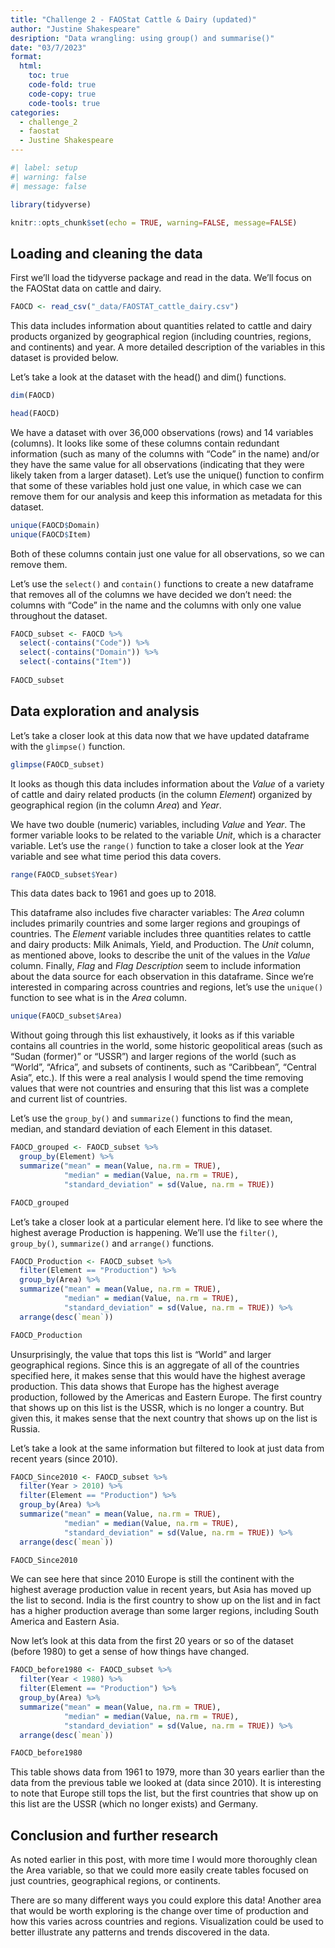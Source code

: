 ```yaml
---
title: "Challenge 2 - FAOStat Cattle & Dairy (updated)"
author: "Justine Shakespeare"
desription: "Data wrangling: using group() and summarise()"
date: "03/7/2023"
format:
  html:
    toc: true
    code-fold: true
    code-copy: true
    code-tools: true
categories:
  - challenge_2
  - faostat
  - Justine Shakespeare
---
```


```r
#| label: setup
#| warning: false
#| message: false

library(tidyverse)

knitr::opts_chunk$set(echo = TRUE, warning=FALSE, message=FALSE)
```

## Loading and cleaning the data

First we'll load the tidyverse package and read in the data. We'll focus on the FAOStat data on cattle and dairy.

```r

FAOCD <- read_csv("_data/FAOSTAT_cattle_dairy.csv")
```

This data includes information about quantities related to cattle and dairy products organized by geographical region (including countries, regions, and continents) and year. A more detailed description of the variables in this dataset is provided below.

Let's take a look at the dataset with the head() and dim() functions.

```r
dim(FAOCD)

head(FAOCD)
```

We have a dataset with over 36,000 observations (rows) and 14 variables (columns). It looks like some of these columns contain redundant information (such as many of the columns with "Code" in the name) and/or they have the same value for all observations (indicating that they were likely taken from a larger dataset). Let's use the unique() function to confirm that some of these variables hold just one value, in which case we can remove them for our analysis and keep this information as metadata for this dataset.

```r
unique(FAOCD$Domain)
unique(FAOCD$Item)
```

Both of these columns contain just one value for all observations, so we can remove them.

Let's use the `select()` and `contain()` functions to create a new dataframe that removes all of the columns we have decided we don't need: the columns with "Code" in the name and the columns with only one value throughout the dataset.

```r
FAOCD_subset <- FAOCD %>% 
  select(-contains("Code")) %>% 
  select(-contains("Domain")) %>% 
  select(-contains("Item"))
  
FAOCD_subset
```

## Data exploration and analysis

Let's take a closer look at this data now that we have updated dataframe with the `glimpse()` function.

```r
glimpse(FAOCD_subset)
```
It looks as though this data includes information about the *Value* of a variety of cattle and dairy related  products (in the column *Element*) organized by geographical region (in the column *Area*) and *Year*. 

We have two double (numeric) variables, including *Value* and *Year*. The former variable looks to be related to the variable *Unit*, which is a character variable. Let's use the `range()` function to take a closer look at the *Year* variable and see what time period this data covers.

```r
range(FAOCD_subset$Year)
```

This data dates back to 1961 and goes up to 2018.

This dataframe also includes five character variables: The *Area* column includes primarily countries and some larger regions and groupings of countries. The *Element* variable includes three quantities relates to cattle and dairy products: Milk Animals, Yield, and Production. The *Unit* column, as mentioned above, looks to describe the unit of the values in the *Value* column. Finally, *Flag* and *Flag Description* seem to include information about the data source for each observation in this dataframe. Since we're interested in comparing across countries and regions, let's use the `unique()` function to see what is in the *Area* column.

```r
unique(FAOCD_subset$Area)
```

Without going through this list exhaustively, it looks as if this variable contains all countries in the world, some historic geopolitical areas (such as "Sudan (former)" or "USSR") and larger regions of the world (such as "World", "Africa", and subsets of continents, such as "Caribbean", "Central Asia", etc.). If this were a real analysis I would spend the time removing values that were not countries and ensuring that this list was a complete and current list of countries. 

Let's use the `group_by()` and `summarize()` functions to find the mean, median, and standard deviation of each Element in this dataset. 

```r
FAOCD_grouped <- FAOCD_subset %>% 
  group_by(Element) %>% 
  summarize("mean" = mean(Value, na.rm = TRUE), 
            "median" = median(Value, na.rm = TRUE),
            "standard_deviation" = sd(Value, na.rm = TRUE))

FAOCD_grouped
```

Let's take a closer look at a particular element here. I'd like to see where the highest average Production is happening. We'll use the `filter()`, `group_by()`, `summarize()` and `arrange()` functions.

```r
FAOCD_Production <- FAOCD_subset %>% 
  filter(Element == "Production") %>% 
  group_by(Area) %>% 
  summarize("mean" = mean(Value, na.rm = TRUE), 
            "median" = median(Value, na.rm = TRUE),
            "standard_deviation" = sd(Value, na.rm = TRUE)) %>% 
  arrange(desc(`mean`))

FAOCD_Production
```
Unsurprisingly, the value that tops this list is "World" and larger geographical regions. Since this is an aggregate of all of the countries specified here, it makes sense that this would have the highest average production. This data shows that Europe has the highest average production, followed by the Americas and Eastern Europe. The first country that shows up on this list is the USSR, which is no longer a country. But given this, it makes sense that the next country that shows up on the list is Russia.

Let's take a look at the same information but filtered to look at just data from recent years (since 2010).

```r
FAOCD_Since2010 <- FAOCD_subset %>% 
  filter(Year > 2010) %>% 
  filter(Element == "Production") %>% 
  group_by(Area) %>% 
  summarize("mean" = mean(Value, na.rm = TRUE), 
            "median" = median(Value, na.rm = TRUE),
            "standard_deviation" = sd(Value, na.rm = TRUE)) %>% 
  arrange(desc(`mean`))

FAOCD_Since2010
```

We can see here that since 2010 Europe is still the continent with the highest average production value in recent years, but Asia has moved up the list to second. India is the first country to show up on the list and in fact has a higher production average than some larger regions, including South America and Eastern Asia.

Now let's look at this data from the first 20 years or so of the dataset (before 1980) to get a sense of how things have changed. 

```r
FAOCD_before1980 <- FAOCD_subset %>% 
  filter(Year < 1980) %>% 
  filter(Element == "Production") %>% 
  group_by(Area) %>% 
  summarize("mean" = mean(Value, na.rm = TRUE), 
            "median" = median(Value, na.rm = TRUE),
            "standard_deviation" = sd(Value, na.rm = TRUE)) %>% 
  arrange(desc(`mean`))

FAOCD_before1980
```

This table shows data from 1961 to 1979, more than 30 years earlier than the data from the previous table we looked at (data since 2010). It is interesting to note that Europe still tops the list, but the first countries that show up on this list are the USSR (which no longer exists) and Germany. 

## Conclusion and further research

As noted earlier in this post, with more time I would more thoroughly clean the Area variable, so that we could more easily create tables focused on just countries, geographical regions, or continents.

There are so many different ways you could explore this data! Another area that would be worth exploring is the change over time of production and how this varies across countries and regions. Visualization could be used to better illustrate any patterns and trends discovered in the data.
